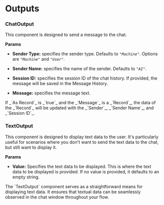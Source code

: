 
# Outputs

### ChatOutput

This component is designed to send a message to the chat.

**Params**

- **Sender Type:** specifies the sender type. Defaults to _`"Machine"`_. Options are _`"Machine"`_ and _`"User"`_.

- **Sender Name:** specifies the name of the sender. Defaults to _`"AI"`_.

- **Session ID:** specifies the session ID of the chat history. If provided, the message will be saved in the Message History.

- **Message:** specifies the message text.

<Admonition type="note" title="Note">
    <p>
        If _`As Record`_ is _`true`_ and the _`Message`_ is a _`Record`_, the data of the _`Record`_ will be updated with the _`Sender`_, _`Sender Name`_, and _`Session ID`_.
    </p>
</Admonition>

### TextOutput

This component is designed to display text data to the user. It's particularly useful for scenarios where you don't want to send the text data to the chat, but still want to display it.

**Params**

- **Value:** Specifies the text data to be displayed. This is where the text data to be displayed is provided. If no value is provided, it defaults to an empty string.

<Admonition type="note" title="Note">
    <p>
        The `TextOutput` component serves as a straightforward means for displaying text data. It ensures that textual data can be seamlessly observed in the chat window throughout your flow.
    </p>
</Admonition>